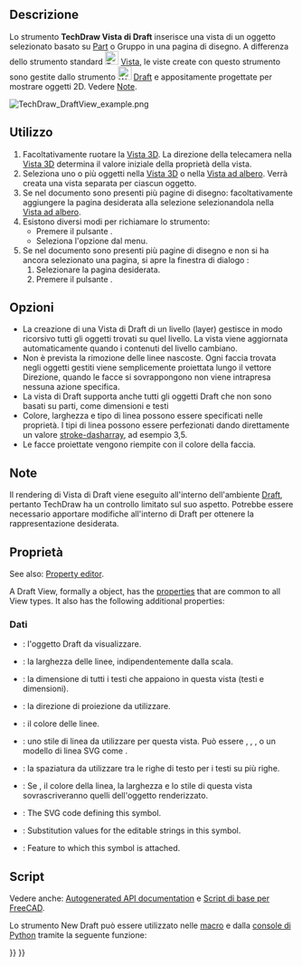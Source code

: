 <languages/>

<div class="mw-translate-fuzzy">
{{Docnav/it
|[[TechDraw_DetailView/it|Vista dettaglio]]
|[[TechDraw_ArchView/it|Vista di Arch]]
|[[TechDraw_Workbench/it|TechDraw]]
|IconL=TechDraw DetailView.svg
|IconR=TechDraw_ArchView.svg
|IconC=Workbench_TechDraw.svg
}}
</div>

<div class="mw-translate-fuzzy">
{{GuiCommand/it
|Name=TechDraw_DraftView
|Name/it=TechDraw Vista di Draft
|MenuLocation=TechDraw → Viste da altri ambienti →   Vista di Draft
|Workbenches=[[TechDraw_Workbench/it|TechDraw]]
|SeeAlso=[[Draft Workbench/it|Draft]], [[TechDraw_ArchView/it|TechDraw Vista di Arch]]
}}
</div>

<span id="Description"></span>
==Descrizione==

Lo strumento '''TechDraw Vista di Draft''' inserisce una vista di un oggetto selezionato basato su [[Part_Workbench/it|Part]] o Gruppo in una pagina di disegno. A differenza dello strumento standard [[Image:TechDraw_View.svg|24px]] [[TechDraw_View/it|Vista]], le viste create con questo strumento sono gestite dallo strumento [[Image:Workbench_Draft.svg|24px]] [[Draft_Workbench/it|Draft]] e appositamente progettate per mostrare oggetti 2D. Vedere [[#Note|Note]].

[[Image:TechDraw_DraftView_example.png]]
{{Caption|Elementi di Draft, cerchi e serie, importati in una pagina di disegno TechDraw}}

<span id="Usage"></span>
==Utilizzo==

<div class="mw-translate-fuzzy">
# Facoltativamente ruotare la [[3D_view/it|Vista 3D]]. La direzione della telecamera nella [[3D_view/it|Vista 3D]] determina il valore iniziale della proprietà {{PropertyData|Direction}} della vista.
# Seleziona uno o più oggetti nella [[3D_view/it|Vista 3D]] o nella [[Tree_view/it|Vista ad albero]]. Verrà creata una vista separata per ciascun oggetto.
# Se nel documento sono presenti più pagine di disegno: facoltativamente aggiungere la pagina desiderata alla selezione selezionandola nella [[Tree_view/it|Vista ad albero]].
# Esistono diversi modi per richiamare lo strumento:
#* Premere il pulsante {{Button|[[Image:TechDraw_DraftView.svg|16px]] [[TechDraw_DraftView/it|Inserisci oggetto Ambiente Draft]]}}.
#* Seleziona l'opzione {{MenuCommand|TechDraw → Viste da altri Ambienti di lavoro → [[Image:TechDraw_DraftView.svg|16px]] Inserisci oggetto Ambiente Draft}} dal menu.
# Se nel documento sono presenti più pagine di disegno e non si ha ancora selezionato una pagina, si apre la finestra di dialogo {{MenuCommand|Scelta pagina}}: {{Version/it|0.20}}
## Selezionare la pagina desiderata.
## Premere il pulsante {{Button|OK}}.
</div>

<span id="Options"></span>
==Opzioni==

* La creazione di una Vista di Draft di un livello (layer) gestisce in modo ricorsivo tutti gli oggetti trovati su quel livello. La vista viene aggiornata automaticamente quando i contenuti del livello cambiano.
* Non è prevista la rimozione delle linee nascoste. Ogni faccia trovata negli oggetti gestiti viene semplicemente proiettata lungo il vettore Direzione, quando le facce si sovrappongono non viene intrapresa nessuna azione specifica.
* La vista di Draft supporta anche tutti gli oggetti Draft che non sono basati su parti, come dimensioni e testi
* Colore, larghezza e tipo di linea possono essere specificati nelle proprietà. I tipi di linea possono essere perfezionati dando direttamente un valore [https://www.w3.org/TR/SVG/painting.html#StrokeProperties stroke-dasharray], ad esempio 3,5.
* Le facce proiettate vengono riempite con il colore della faccia.

<span id="Notes"></span>
== Note ==

Il rendering di Vista di Draft viene eseguito all'interno dell'ambiente [[Draft_Workbench/it|Draft]], pertanto TechDraw ha un controllo limitato sul suo aspetto. Potrebbe essere necessario apportare modifiche all'interno di Draft per ottenere la rappresentazione desiderata.

<span id="Properties"></span>
==Proprietà==

See also: [[Property_editor|Property editor]].

A Draft View, formally a {{Incode|TechDraw::DrawViewDraft}} object, has the [[TechDraw_View#Properties_Part_View|properties]] that are common to all View types. It also has the following additional properties:

<span id="Data"></span>
=== Dati ===

{{TitleProperty|Draft view}}

<div class="mw-translate-fuzzy">
* {{PropertyData|Source|Link}}: l'oggetto Draft da visualizzare.
* {{PropertyData|Line Width|Float}}: la larghezza delle linee, indipendentemente dalla scala.
* {{PropertyData|Font Size|Float}}: la dimensione di tutti i testi che appaiono in questa vista (testi e dimensioni).
* {{PropertyData|Direction|Vector}}: la direzione di proiezione da utilizzare.
* {{PropertyData|Color|Color}}: il colore delle linee.
* {{PropertyData|Line Style|String}}: uno stile di linea da utilizzare per questa vista. Può essere {{Value|Solid}}, {{Value|Dashed}}, {{Value|Dashdot}}, {{Value|Dot}} o un modello di linea SVG come {{Value|0.20,0.20}}.
* {{PropertyData|Line Spacing|Float}}: la spaziatura da utilizzare tra le righe di testo per i testi su più righe.
* {{PropertyData|Override Style|Bool}}: Se {{TRUE}}, il colore della linea, la larghezza e lo stile di questa vista sovrascriveranno quelli dell'oggetto renderizzato.
</div>

{{TitleProperty|Drawing view}}

* {{PropertyData|Symbol|String|Hidden}}: The SVG code defining this symbol.
* {{PropertyData|Editable Texts|StringList}}: Substitution values for the editable strings in this symbol.
* {{PropertyData|Owner|Link}}: Feature to which this symbol is attached. {{Version|1.0}}

<span id="Scripting"></span>
==Script==

Vedere anche: [https://freecad.github.io/SourceDoc/ Autogenerated API documentation] e [[FreeCAD_Scripting_Basics/it|Script di base per FreeCAD]].

Lo strumento New Draft può essere utilizzato nelle [[Macros/it|macro]] e dalla [[FreeCAD_Scripting_Basics/it|console di Python]] tramite la seguente funzione:

{{Code|code=
dv = FreeCAD.ActiveDocument.addObject('TechDraw::DrawViewDraft','TestDraft')
dv.Source = myDraftbject
rc = page.addView(dv)
}}


<div class="mw-translate-fuzzy">
{{Docnav/it
|[[TechDraw_DetailView/it|Vista dettaglio]]
|[[TechDraw_ArchView/it|Vista di Arch]]
|[[TechDraw_Workbench/it|TechDraw]]
|IconL=TechDraw DetailView.svg
|IconR=TechDraw_ArchView.svg
|IconC=Workbench_TechDraw.svg
}}
</div>

{{TechDraw_Tools_navi{{#translation:}}}}
{{Userdocnavi{{#translation:}}}}